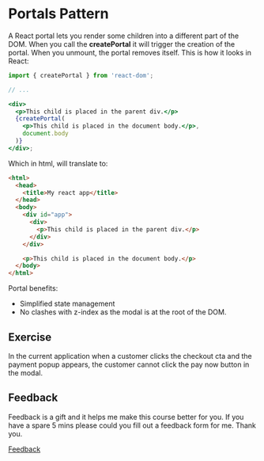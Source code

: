 
<Meta title="Lessons/12 - Portals/01-Lesson" />

# Portals Pattern

A React portal lets you render some children into a different part of the DOM. When you call the **createPortal** it will trigger the creation of the portal. When you unmount, the portal removes itself. This is how it looks in React:

```jsx
import { createPortal } from 'react-dom';

// ...

<div>
  <p>This child is placed in the parent div.</p>
  {createPortal(
    <p>This child is placed in the document body.</p>,
    document.body
  )}
</div>;
```

Which in html, will translate to:

```html
<html>
  <head>
    <title>My react app</title>
  </head>
  <body>
    <div id="app">
      <div>
        <p>This child is placed in the parent div.</p>
      </div>
    </div>

    <p>This child is placed in the document body.</p>
  </body>
</html>
```

Portal benefits:

- Simplified state management
- No clashes with z-index as the modal is at the root of the DOM.

## Exercise

In the current application when a customer clicks the checkout cta and the payment popup appears, the customer cannot click the pay now button in the modal.

## Feedback

Feedback is a gift and it helps me make this course better for you. If you have a spare 5 mins please could you fill out a feedback form for me. Thank you.

[Feedback](https://github.com/code-mattclaffey/react-design-patterns/issues/new)

